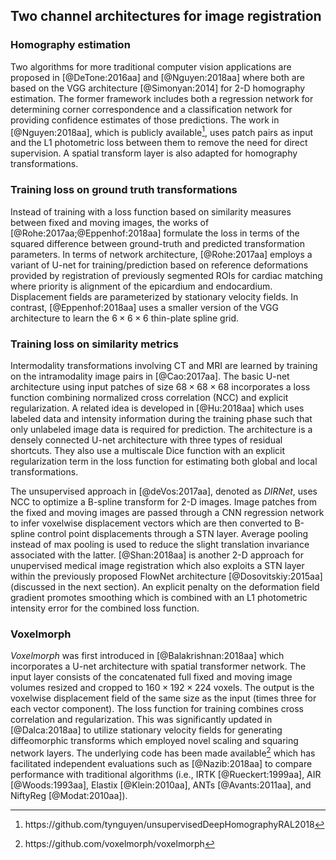 
## Two channel architectures for image registration

### Homography estimation

Two algorithms for more traditional computer vision applications
are proposed in [@DeTone:2016aa] and [@Nguyen:2018aa] where both
are based on the VGG architecture [@Simonyan:2014] for 2-D homography
estimation.  The former framework includes both a regression network
for determining corner correspondence and a classification network
for providing confidence estimates of those predictions.  The work
in [@Nguyen:2018aa], which is publicly available[^H1], uses patch
pairs as input and the L1 photometric loss between them to remove
the need for direct supervision.  A spatial transform layer is
also adapted for homography transformations.

[^H1]: https://github.com/tynguyen/unsupervisedDeepHomographyRAL2018

### Training loss on ground truth transformations

Instead of training with a loss function based on similarity measures between
fixed and moving images, the works of [@Rohe:2017aa;@Eppenhof:2018aa] formulate
the loss in terms of the squared difference between ground-truth and predicted
transformation parameters.  In terms of network architecture, [@Rohe:2017aa]
employs a variant of U-net for training/prediction based on
reference deformations provided by registration of previously segmented
ROIs for cardiac matching where priority is alignment of the
epicardium and endocardium.  Displacement fields are parameterized by stationary
velocity fields.  In contrast, [@Eppenhof:2018aa] uses a smaller version of
the VGG architecture to learn the $6 \times 6 \times 6$ thin-plate spline grid.

### Training loss on similarity metrics

Intermodality transformations involving CT and MRI are learned by training on the
intramodality image pairs in [@Cao:2017aa].  The basic U-net architecture
using input patches of size $68 \times 68 \times 68$
incorporates a loss function combining normalized cross correlation (NCC) and
explicit regularization.  A related idea is developed in [@Hu:2018aa] which
uses labeled data and intensity information during the training phase such
that only unlabeled image data is required for prediction.  The architecture
is a densely connected U-net architecture with three types of residual
shortcuts.  They also use a
multiscale Dice function with an explicit regularization term in the loss
function for estimating both global and local transformations.

The unsupervised approach in [@deVos:2017aa], denoted as _DIRNet_, uses NCC
to optimize a B-spline transform for 2-D images.  Image patches from the fixed
and moving images are passed through a CNN regression network to infer voxelwise
displacement vectors which are then converted to B-spline control point displacements
through a STN layer.  Average pooling instead of max pooling is used to reduce
the slight translation invariance associated with the latter.  [@Shan:2018aa] is
another 2-D approach for unupervised medical image registration which also exploits a STN
layer within the previously proposed FlowNet architecture [@Dosovitskiy:2015aa]
(discussed in the next section).  An explicit penalty on the deformation field
gradient promotes smoothing which is combined with an L1 photometric intensity
error for the combined loss function.

### Voxelmorph

_Voxelmorph_ was first introduced in [@Balakrishnan:2018aa] which incorporates
a U-net architecture with spatial transformer network.  The input layer
consists of the concatenated full fixed and moving image volumes resized
and cropped to $160 \times 192 \times 224$ voxels. The output is the voxelwise
displacement field of the same size as the input (times three for each vector
component).  The loss function for training combines cross correlation and
regularization.  This was significantly updated in [@Dalca:2018aa] to
utilize stationary velocity fields for generating diffeomorphic transforms
which employed novel scaling and squaring network layers.  The underlying
code has been made available[^V] which has facilitated independent evaluations
such as [@Nazib:2018aa] to compare performance with traditional algorithms (i.e.,
IRTK [@Rueckert:1999aa], AIR [@Woods:1993aa], Elastix [@Klein:2010aa],
ANTs [@Avants:2011aa], and NiftyReg [@Modat:2010aa]).

[^V]: https://github.com/voxelmorph/voxelmorph
